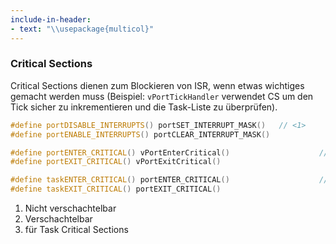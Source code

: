 ```yaml
---
include-in-header:
- text: "\\usepackage{multicol}"
---
```


```{=tex}

\begin{multicols*}{2}
```
### Critical Sections

Critical Sections dienen zum Blockieren von ISR, wenn etwas wichtiges gemacht werden muss (Beispiel: `vPortTickHandler` verwendet CS um den Tick sicher zu inkrementieren und die Task-Liste zu überprüfen).

``` cpp
#define portDISABLE_INTERRUPTS() portSET_INTERRUPT_MASK()   // <1>
#define portENABLE_INTERRUPTS() portCLEAR_INTERRUPT_MASK()

#define portENTER_CRITICAL() vPortEnterCritical()                    // <2>
#define portEXIT_CRITICAL() vPortExitCritical()

#define taskENTER_CRITICAL() portENTER_CRITICAL()                    // <3>
#define taskEXIT_CRITICAL() portEXIT_CRITICAL()
```

1.  Nicht verschachtelbar
2.  Verschachtelbar
3.  für Task Critical Sections

```{=tex}
\end{multicols*}
```